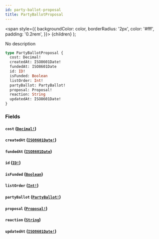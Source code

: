 ```yaml
---
id: party-ballot-proposal
title: PartyBallotProposal
---
```


<span
style={{
      backgroundColor: color,
      borderRadius: '2px',
      color: '#fff',
      padding: '0.2rem',
    }}>
{children}
</span>
);

No description

```graphql
type PartyBallotProposal {
  cost: Decimal!
  createdAt: ISO8601Date!
  fundedAt: ISO8601Date
  id: ID!
  isFunded: Boolean
  listOrder: Int!
  partyBallot: PartyBallot!
  proposal: Proposal!
  reaction: String
  updatedAt: ISO8601Date!
}
```

### Fields

#### `cost` ([`Decimal!`](/api/scalars/decimal))

#### `createdAt` ([`ISO8601Date!`](/api/scalars/iso-8601-date))

#### `fundedAt` ([`ISO8601Date`](/api/scalars/iso-8601-date))

#### `id` ([`ID!`](/api/scalars/id))

#### `isFunded` ([`Boolean`](/api/scalars/boolean))

#### `listOrder` ([`Int!`](/api/scalars/int))

#### `partyBallot` ([`PartyBallot!`](/api/objects/party-ballot))

#### `proposal` ([`Proposal!`](/api/objects/proposal))

#### `reaction` ([`String`](/api/scalars/string))

#### `updatedAt` ([`ISO8601Date!`](/api/scalars/iso-8601-date))
